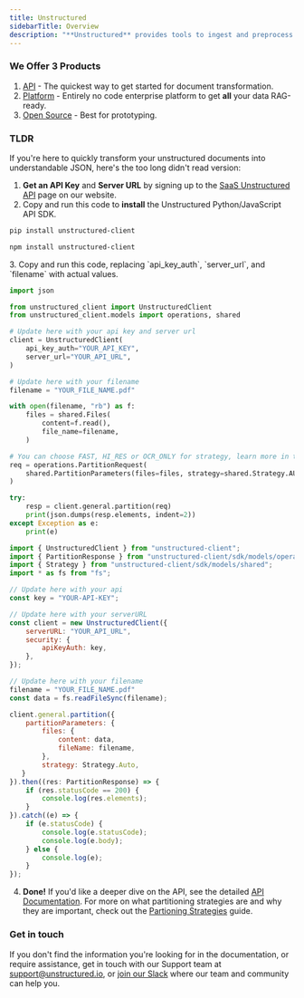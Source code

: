 ```yaml
---
title: Unstructured
sidebarTitle: Overview
description: "**Unstructured** provides tools to ingest and preprocess unstructured documents for `Retrieval Augmented Generation (RAG)` and `Fine Tuning`."
---
```


### We Offer 3 Products

1. [API](/api-reference/api-services/overview "API") - The quickest way to get started for document transformation.
2. [Platform](/platform/overview "Platform") - Entirely no code enterprise platform to get **all** your data RAG-ready.
3. [Open Source](/open-source/introduction/overview/ "OSS") - Best for prototyping.

### TLDR

If you're here to quickly transform your unstructured documents into understandable JSON, here's the too long didn't read version:

1. **Get an API Key** and **Server URL** by signing up to the [SaaS Unstructured API](https://unstructured.io/api-key-hosted) page on our website.
2. Copy and run this code to **install** the Unstructured Python/JavaScript API SDK.
<CodeGroup>

```bash  Python
pip install unstructured-client
```

```bash  JavaScript
npm install unstructured-client
```
</CodeGroup>
3. Copy and run this code, replacing `api_key_auth`, `server_url`, and `filename` with actual values.

<CodeGroup>

```python Python
import json

from unstructured_client import UnstructuredClient
from unstructured_client.models import operations, shared

# Update here with your api key and server url
client = UnstructuredClient(
    api_key_auth="YOUR_API_KEY",
    server_url="YOUR_API_URL",
)

# Update here with your filename
filename = "YOUR_FILE_NAME.pdf"

with open(filename, "rb") as f:
    files = shared.Files(
        content=f.read(),
        file_name=filename,
    )

# You can choose FAST, HI_RES or OCR_ONLY for strategy, learn more in the docs at step 4
req = operations.PartitionRequest(
    shared.PartitionParameters(files=files, strategy=shared.Strategy.AUTO)
)

try:
    resp = client.general.partition(req)
    print(json.dumps(resp.elements, indent=2))
except Exception as e:
    print(e)
```

```javascript TypeScript
import { UnstructuredClient } from "unstructured-client";
import { PartitionResponse } from "unstructured-client/sdk/models/operations";
import { Strategy } from "unstructured-client/sdk/models/shared";
import * as fs from "fs";

// Update here with your api 
const key = "YOUR-API-KEY";

// Update here with your serverURL
const client = new UnstructuredClient({
    serverURL: "YOUR_API_URL",
    security: {
        apiKeyAuth: key,
    },
});

// Update here with your filename
filename = "YOUR_FILE_NAME.pdf"
const data = fs.readFileSync(filename);

client.general.partition({
    partitionParameters: {
        files: {
            content: data,
            fileName: filename,
        },
        strategy: Strategy.Auto,
   }
}).then((res: PartitionResponse) => {
    if (res.statusCode == 200) {
        console.log(res.elements);
    }
}).catch((e) => {
    if (e.statusCode) {
        console.log(e.statusCode);
        console.log(e.body);
    } else {
        console.log(e);
    }
});
```
</CodeGroup>

4. **Done!** If you'd like a deeper dive on the API, see the detailed [API Documentation](/api-reference/api-services/overview "API"). For more on what partitioning strategies are and why they are important, check out the  [Partioning Strategies](/api-reference/api-services/partitioning "Partioning Strategies") guide.


   

### Get in touch

If you don't find the information you're looking for in the documentation, or require assistance,
get in touch with our Support team at [support@unstructured.io](mailto:support%40unstructured.io),
or [join our Slack](https://short.unstructured.io/pzw05l7) where our team and community can help you.
